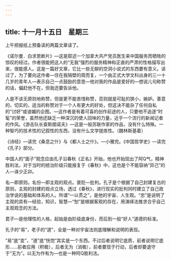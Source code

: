 ```yaml
---
---
---
```

title: 十一月十五日　星期三
---




上午把报纸上预备读的两篇文章读了。

《诺尔曼．白求恩断片》―这是叙述一个加拿大共产党员医生来中国服务而牺牲的惊叹的经过。作者很能把这人的“无我”强烈的服务精神和正直的严肃的性格描写出来，很能感人。这是一篇好文章，它比一些无聊的空洞小说式的东西要有意义。读过了，为了要向这作者―住在我隔壁的周而复，一个由正式大学文科出身的三一十几岁的青年人―表示自己一点鼓励的意思―他对我的作品是爱好的―想说儿句称赞的话，偏赶他不在，但我还要告诉他。

人是不该无原则地称赞，但是更不能吝惜称赞，否则就是可耻的狭小，嫉妒。善意的，切实的，适当的称赞对于一个人有更大的好处，但这决不能杂了任何自私的“讨好”或谙媚的企图。―这作者是有着可喜的创作前途的人，只要他不追逐“时髦”的荣誉，虽然他还缺乏一种深沉的使人回味的力量，近乎一个流行的新闻记者的作风。《游击队长查斯朗诺夫》―这是一般苏联作家的作品，没有什么特殊。一种智巧的技术性的记叙性的东西，没有什么文学提炼性。（魏林斯基着）

《诗经》―读完《桑息之什》与《都人士之什》。―小雅完。《中国哲学史》―读完《孔子》部分。

中国人的“面子”观念应由孔子沿春秋《正名》开始，他也开始现出了阿Q气，精神胜利法，对于当时的统治阶级只能报复于《春秋》中，这也是个不能容纳“异己”的人―诛少正卯。

名―即原则。名份―即主观的观点。褒贬―批判。孔子是个根据了自己封建复古的原则，主观的封建的观点立场，透过《春秋》，进行现实的批判同时建立了自己政治学说的基础和体系的人。所谓“一以贯之”，是他的宇宙、人生观。“忠”是说明了主观的具有―经验，知识，智慧―“恕”是根据客观的存在，用演绎法推求合乎自己主观观念的方法。

君子―是他理性的人格，起始是由阶级底身份，而后到一般“好人”道德的标准。

孔子的“易”，老子的“道”，全是一种对宇宙法则底理解和说明的表现。

“易”底“变”，“道”底“恍惚”其实是一个东西。不过后者说明它底质，前者说明它底形……前者应用（积极），后者无为（消极），前者要现于行动，后者却要退守于“无为”。以无为作有为―也是一种阿Q胜利法。